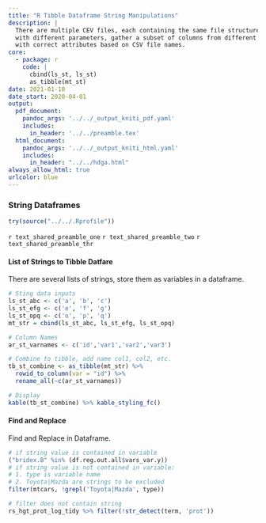 ```yaml
---
title: "R Tibble Dataframe String Manipulations"
description: |
  There are multiple CEV files, each containing the same file structure but simulated
  with different parameters, gather a subset of columns from different files, and provide
  with correct attributes based on CSV file names.
core:
  - package: r
    code: |
      cbind(ls_st, ls_st)
      as_tibble(mt_st)
date: 2021-01-10
date_start: 2020-04-01
output:
  pdf_document:
    pandoc_args: '../../_output_kniti_pdf.yaml'
    includes:
      in_header: '../../preamble.tex'
  html_document:
    pandoc_args: '../../_output_kniti_html.yaml'
    includes:
      in_header: "../../hdga.html"
always_allow_html: true
urlcolor: blue
---
```


### String Dataframes

```r
try(source("../../.Rprofile"))
```

`r text_shared_preamble_one`
`r text_shared_preamble_two`
`r text_shared_preamble_thr`

#### List of Strings to Tibble Datfare

There are several lists of strings, store them as variables in a dataframe. 

```r
# Sting data inputs
ls_st_abc <- c('a', 'b', 'c')
ls_st_efg <- c('e', 'f', 'g')
ls_st_opq <- c('o', 'p', 'q')
mt_str = cbind(ls_st_abc, ls_st_efg, ls_st_opq)

# Column Names
ar_st_varnames <- c('id','var1','var2','var3')

# Combine to tibble, add name col1, col2, etc.
tb_st_combine <- as_tibble(mt_str) %>%
  rowid_to_column(var = "id") %>%
  rename_all(~c(ar_st_varnames))

# Display
kable(tb_st_combine) %>% kable_styling_fc()
```


#### Find and Replace

Find and Replace in Dataframe.

```r
# if string value is contained in variable
("bridex.B" %in% (df.reg.out.all$vars_var.y))
# if string value is not contained in variable:
# 1. type is variable name
# 2. Toyota|Mazda are strings to be excluded
filter(mtcars, !grepl('Toyota|Mazda', type))

# filter does not contain string
rs_hgt_prot_log_tidy %>% filter(!str_detect(term, 'prot'))
```
